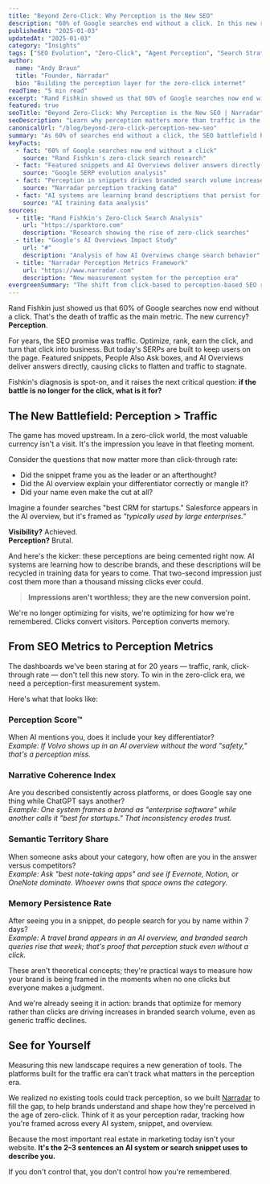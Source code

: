 ```yaml
---
title: "Beyond Zero-Click: Why Perception is the New SEO"
description: "60% of Google searches end without a click. In this new reality, the battle isn't for traffic—it's for how you're perceived in those fleeting moments of visibility."
publishedAt: "2025-01-03"
updatedAt: "2025-01-03"
category: "Insights"
tags: ["SEO Evolution", "Zero-Click", "Agent Perception", "Search Strategy", "AI Overviews", "Perception Metrics"]
author:
  name: "Andy Braun"
  title: "Founder, Narradar"
  bio: "Building the perception layer for the zero-click internet"
readTime: "5 min read"
excerpt: "Rand Fishkin showed us that 60% of Google searches now end without a click. That's the death of traffic as the main metric. The new currency? Perception."
featured: true
seoTitle: "Beyond Zero-Click: Why Perception is the New SEO | Narradar"
seoDescription: "Learn why perception matters more than traffic in the zero-click era. Discover new metrics like Perception Score and Semantic Territory Share that define modern SEO success."
canonicalUrl: "/blog/beyond-zero-click-perception-new-seo"
summary: "As 60% of searches end without a click, the SEO battlefield has shifted from traffic to perception. Featured snippets and AI overviews now shape brand memory in seconds. New metrics like Perception Score, Narrative Coherence, and Semantic Territory Share measure what matters: not visits, but how you're remembered."
keyFacts:
  - fact: "60% of Google searches now end without a click"
    source: "Rand Fishkin's zero-click search research"
  - fact: "Featured snippets and AI Overviews deliver answers directly on SERPs"
    source: "Google SERP evolution analysis"
  - fact: "Perception in snippets drives branded search volume increases"
    source: "Narradar perception tracking data"
  - fact: "AI systems are learning brand descriptions that persist for years"
    source: "AI training data analysis"
sources:
  - title: "Rand Fishkin's Zero-Click Search Analysis"
    url: "https://sparktoro.com"
    description: "Research showing the rise of zero-click searches"
  - title: "Google's AI Overviews Impact Study"
    url: "#"
    description: "Analysis of how AI Overviews change search behavior"
  - title: "Narradar Perception Metrics Framework"
    url: "https://www.narradar.com"
    description: "New measurement system for the perception era"
evergreenSummary: "The shift from click-based to perception-based SEO represents a fundamental change in how brands compete for attention. As AI systems and featured snippets become the primary interface between brands and audiences, controlling narrative and perception becomes more valuable than driving traffic."
---
```


Rand Fishkin just showed us that 60% of Google searches now end without a click. That's the death of traffic as the main metric. The new currency? **Perception**.

For years, the SEO promise was traffic. Optimize, rank, earn the click, and turn that click into business. But today's SERPs are built to keep users on the page. Featured snippets, People Also Ask boxes, and AI Overviews deliver answers directly, causing clicks to flatten and traffic to stagnate.

Fishkin's diagnosis is spot-on, and it raises the next critical question: **if the battle is no longer for the click, what is it for?**

## The New Battlefield: Perception > Traffic

The game has moved upstream. In a zero-click world, the most valuable currency isn't a visit. It's the impression you leave in that fleeting moment.

Consider the questions that now matter more than click-through rate:

- Did the snippet frame you as the leader or an afterthought?
- Did the AI overview explain your differentiator correctly or mangle it?
- Did your name even make the cut at all?

Imagine a founder searches "best CRM for startups." Salesforce appears in the AI overview, but it's framed as *"typically used by large enterprises."*

**Visibility?** Achieved.  
**Perception?** Brutal.

And here's the kicker: these perceptions are being cemented right now. AI systems are learning how to describe brands, and these descriptions will be recycled in training data for years to come. That two-second impression just cost them more than a thousand missing clicks ever could.

> **Impressions aren't worthless; they are the new conversion point.**

We're no longer optimizing for visits, we're optimizing for how we're remembered. Clicks convert visitors. Perception converts memory.

## From SEO Metrics to Perception Metrics

The dashboards we've been staring at for 20 years — traffic, rank, click-through rate — don't tell this new story. To win in the zero-click era, we need a perception-first measurement system.

Here's what that looks like:

### Perception Score™
When AI mentions you, does it include your key differentiator?  
*Example: If Volvo shows up in an AI overview without the word "safety," that's a perception miss.*

### Narrative Coherence Index
Are you described consistently across platforms, or does Google say one thing while ChatGPT says another?  
*Example: One system frames a brand as "enterprise software" while another calls it "best for startups." That inconsistency erodes trust.*

### Semantic Territory Share
When someone asks about your category, how often are you in the answer versus competitors?  
*Example: Ask "best note-taking apps" and see if Evernote, Notion, or OneNote dominate. Whoever owns that space owns the category.*

### Memory Persistence Rate
After seeing you in a snippet, do people search for you by name within 7 days?  
*Example: A travel brand appears in an AI overview, and branded search queries rise that week; that's proof that perception stuck even without a click.*

These aren't theoretical concepts; they're practical ways to measure how your brand is being framed in the moments when no one clicks but everyone makes a judgment.

And we're already seeing it in action: brands that optimize for memory rather than clicks are driving increases in branded search volume, even as generic traffic declines.

## See for Yourself

Measuring this new landscape requires a new generation of tools. The platforms built for the traffic era can't track what matters in the perception era.

We realized no existing tools could track perception, so we built [Narradar](/) to fill the gap, to help brands understand and shape how they're perceived in the age of zero-click. Think of it as your perception radar, tracking how you're framed across every AI system, snippet, and overview.

Because the most important real estate in marketing today isn't your website. **It's the 2–3 sentences an AI system or search snippet uses to describe you.**

If you don't control that, you don't control how you're remembered.